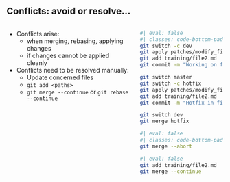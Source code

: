 ## Conflicts: avoid or resolve...

::::: columns
:::: {.column width="60%"}
- Conflicts arise:
  - when merging, rebasing, applying changes
  - if changes cannot be applied cleanly
- Conflicts need to be resolved manually:
  - Update concerned files
  - `git add <paths>`
  - `git merge --continue` or `git rebase --continue`
::::
:::: {.column width="40%"}


```bash
#| eval: false
#| classes: code-bottom-padding
git switch -c dev
git apply patches/modify_file2.patch
git add training/file2.md
git commit -m "Working on file2"

git switch master
git switch -c hotfix
git apply patches/modify_file2_2.patch
git add training/file2.md
git commit -m "Hotfix in file2"

git switch dev
git merge hotfix
```

```bash
#| eval: false
#| classes: code-bottom-padding
git merge --abort
```

```bash
#| eval: false
git add training/file2.md
git merge --continue
```

::::
:::::
